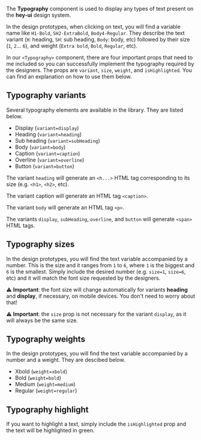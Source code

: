 The **Typography** component is used to display any types of text present on the **hey-ui** design system.

In the design prototypes, when clicking on text, you will find a variable name like `H1-Bold`, `SH2-ExtraBold`, `Body4-Regular`.
They describe the text variant (`H`: heading, `SH`: sub heading, `Body`: body, etc) followed by their size (`1`, `2`... `6`), and weight (`Extra bold`, `Bold`, `Regular`, etc).

In our `<Typography>` component, there are four important props that need to me included so you can successfully implement the typography required by the designers.
The props are `variant`, `size`, `weight`, and `isHighlighted`. You can find an explanation on how to use them below.

## Typography variants

Several typography elements are available in the library. They are listed below.

- Display (`variant=display`)
- Heading (`variant=heading`)
- Sub heading (`variant=subHeading`)
- Body (`variant=body`)
- Caption (`variant=caption`)
- Overline (`variant=overline`)
- Button (`variant=button`)

The variant `heading` will generate an `<h...>` HTML tag corresponding to its size (e.g. `<h1>`, `<h2>`, etc).

The variant caption will generate an HTML tag `<caption>`.

The variant `body` will generate an HTML tag `<p>`.

The variants `display`, `subHeading`, `overline`, and `button` will generate `<span>` HTML tags.

## Typography sizes

In the design prototypes, you will find the text variable accompanied by a number. This is the size and it ranges from `1` to `6`, where `1` is the biggest and `6` is the smallest.
Simply include the desired number (e.g. `size=1`, `size=6`, etc) and it will match the font size requested by the designers.

⚠️ **Important**: the font size will change automatically for variants **heading** and **display**, if necessary, on mobile devices. You don't need to worry about that!

⚠️ **Important**: the `size` prop is not necessary for the variant `display`, as it will always be the same size.

## Typography weights

In the design prototypes, you will find the text variable accompanied by a number and a weight. They are descibed below.

- Xbold (`weight=xbold`)
- Bold (`weight=bold`)
- Medium (`weight=medium`)
- Regular (`weight=regular`)

## Typography highlight

If you want to highlight a text, simply include the `isHighlighted` prop and the text will be highlighted in green.
